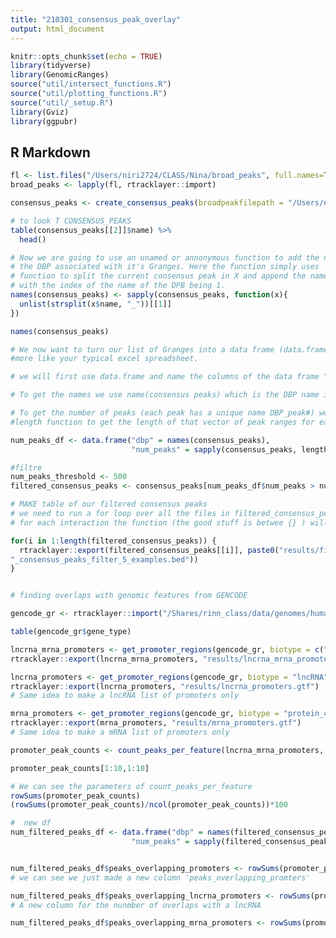 ```yaml
---
title: "210301_consensus_peak_overlay"
output: html_document
---
```


```r
knitr::opts_chunk$set(echo = TRUE)
library(tidyverse)
library(GenomicRanges)
source("util/intersect_functions.R")
source("util/plotting_functions.R")
source("util/_setup.R")
library(Gviz)
library(ggpubr)
```

## R Markdown

```r
fl <- list.files("/Users/niri2724/CLASS/Nina/broad_peaks", full.names=TRUE)
broad_peaks <- lapply(fl, rtracklayer::import)

consensus_peaks <- create_consensus_peaks(broadpeakfilepath = "/Users/niri2724/CLASS/Nina/broad_peaks")

# to look T CONSENSUS_PEAKS 
table(consensus_peaks[[2]]$name) %>%
  head()

# Now we are going to use an unamed or annonymous function to add the name of 
# the DBP associated with it's Granges. Here the function simply uses 'strsplit'
# function to split the current consensus peak in X and append the name column
# with the index of the name of the DPB being 1.
names(consensus_peaks) <- sapply(consensus_peaks, function(x){
  unlist(strsplit(x$name, "_"))[[1]]
})

names(consensus_peaks)

# We now want to turn our list of Granges into a data frame (data.frame) which
#more like your typical excel spreadsheet. 

# we will first use data.frame and name the columns of the data frame "dbp" & num_peaks for the number of peaks -- we will call this dataframe num_peaks_df.

# To get the names we use name(consensus peaks) which is the DBP name in Granges list

# To get the number of peaks (each peak has a unique name DBP_peak#) we use the 
#length function to get the length of that vector of peak ranges for each DBP.

num_peaks_df <- data.frame("dbp" = names(consensus_peaks),
                           "num_peaks" = sapply(consensus_peaks, length))

#filtre
num_peaks_threshold <- 500
filtered_consensus_peaks <- consensus_peaks[num_peaks_df$num_peaks > num_peaks_threshold]

# MAKE table of our filtered consensus peaks
# we need to run a for loop over all the files in filtered_consensus_peaks (460)
# for each interaction the function (the good stuff is betwee {} ) will use           # rtracklayer::export function for file 1 and make a bed file for each filtered       # consensus peak file.

for(i in 1:length(filtered_consensus_peaks)) {
  rtracklayer::export(filtered_consensus_peaks[[i]], paste0("results/filtered_peaks_5examples/", names(filtered_consensus_peaks)[i], 
"_consensus_peaks_filter_5_examples.bed"))
}


# finding overlaps with genomic features from GENCODE

gencode_gr <- rtracklayer::import("/Shares/rinn_class/data/genomes/human/gencode/v32/gencode.v32.annotation.gtf")

table(gencode_gr$gene_type)

lncrna_mrna_promoters <- get_promoter_regions(gencode_gr, biotype = c("lncRNA", "protein_coding"))
rtracklayer::export(lncrna_mrna_promoters, "results/lncrna_mrna_promoters.gtf")

lncrna_promoters <- get_promoter_regions(gencode_gr, biotype = "lncRNA")
rtracklayer::export(lncrna_promoters, "results/lncrna_promoters.gtf")
# Same idea to make a lncRNA list of promoters only

mrna_promoters <- get_promoter_regions(gencode_gr, biotype = "protein_coding")
rtracklayer::export(mrna_promoters, "results/mrna_promoters.gtf")
# Same idea to make a mRNA list of promoters only

promoter_peak_counts <- count_peaks_per_feature(lncrna_mrna_promoters, filtered_consensus_peaks, type = "occurrence")

promoter_peak_counts[1:10,1:10]

# We can see the parameters of count_peaks_per_feature
rowSums(promoter_peak_counts)
(rowSums(promoter_peak_counts)/ncol(promoter_peak_counts))*100

#  new df
num_filtered_peaks_df <- data.frame("dbp" = names(filtered_consensus_peaks),
                           "num_peaks" = sapply(filtered_consensus_peaks, length))


num_filtered_peaks_df$peaks_overlapping_promoters <- rowSums(promoter_peak_counts)
# we can see we just made a new column 'peaks_overlapping_promters' 

num_filtered_peaks_df$peaks_overlapping_lncrna_promoters <- rowSums(promoter_peak_counts[,lncrna_promoters$gene_id])
# A new column for the nunmber of overlaps with a lncRNA

num_filtered_peaks_df$peaks_overlapping_mrna_promoters <- rowSums(promoter_peak_counts[,mrna_promoters$gene_id])


```